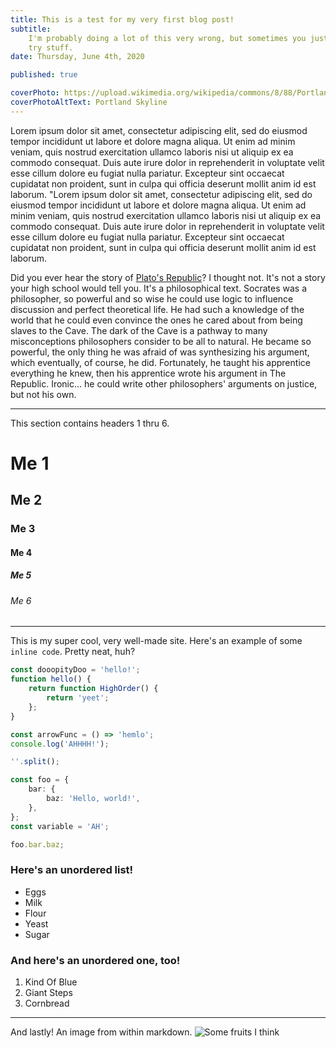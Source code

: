 ```yaml
---
title: This is a test for my very first blog post!
subtitle:
    I'm probably doing a lot of this very wrong, but sometimes you just gotta
    try stuff.
date: Thursday, June 4th, 2020

published: true

coverPhoto: https://upload.wikimedia.org/wikipedia/commons/8/88/Portland_and_Mt._Hood_from_Pittock_Mansion.jpg
coverPhotoAltText: Portland Skyline
---
```


Lorem ipsum dolor sit amet, consectetur adipiscing elit, sed do eiusmod tempor
incididunt ut labore et dolore magna aliqua. Ut enim ad minim veniam, quis
nostrud exercitation ullamco laboris nisi ut aliquip ex ea commodo consequat.
Duis aute irure dolor in reprehenderit in voluptate velit esse cillum dolore eu
fugiat nulla pariatur. Excepteur sint occaecat cupidatat non proident, sunt in
culpa qui officia deserunt mollit anim id est laborum. "Lorem ipsum dolor sit
amet, consectetur adipiscing elit, sed do eiusmod tempor incididunt ut labore et
dolore magna aliqua. Ut enim ad minim veniam, quis nostrud exercitation ullamco
laboris nisi ut aliquip ex ea commodo consequat. Duis aute irure dolor in
reprehenderit in voluptate velit esse cillum dolore eu fugiat nulla pariatur.
Excepteur sint occaecat cupidatat non proident, sunt in culpa qui officia
deserunt mollit anim id est laborum.

Did you ever hear the story of
[Plato's Republic](<https://en.wikipedia.org/wiki/Republic_(Plato)>)? I thought
not. It's not a story your high school would tell you. It's a philosophical
text. Socrates was a philosopher, so powerful and so wise he could use logic to
influence discussion and perfect theoretical life. He had such a knowledge of
the world that he could even convince the ones he cared about from being slaves
to the Cave. The dark of the Cave is a pathway to many misconceptions
philosophers consider to be all to natural. He became so powerful, the only
thing he was afraid of was synthesizing his argument, which eventually, of
course, he did. Fortunately, he taught his apprentice everything he knew, then
his apprentice wrote his argument in The Republic. Ironic... he could write
other philosophers' arguments on justice, but not his own.

---

This section contains headers 1 thru 6.

# Me 1

## Me 2

### Me 3

#### Me 4

##### Me 5

###### Me 6

---

This is my super cool, very well-made site. Here's an example of some
`inline code`. Pretty neat, huh?

```ts
const dooopityDoo = 'hello!';
function hello() {
    return function HighOrder() {
        return 'yeet';
    };
}

const arrowFunc = () => 'hemlo';
console.log('AHHHH!');

''.split();

const foo = {
    bar: {
        baz: 'Hello, world!',
    },
};
const variable = 'AH';

foo.bar.baz;
```

### Here's an unordered list!

-   Eggs
-   Milk
-   Flour
-   Yeast
-   Sugar

### And here's an unordered one, too!

1. Kind Of Blue
2. Giant Steps
3. Cornbread

---

And lastly! An image from within markdown.
![Some fruits I think](https://hips.hearstapps.com/hmg-prod.s3.amazonaws.com/images/assortment-of-colorful-ripe-tropical-fruits-top-royalty-free-image-995518546-1564092355.jpg)
